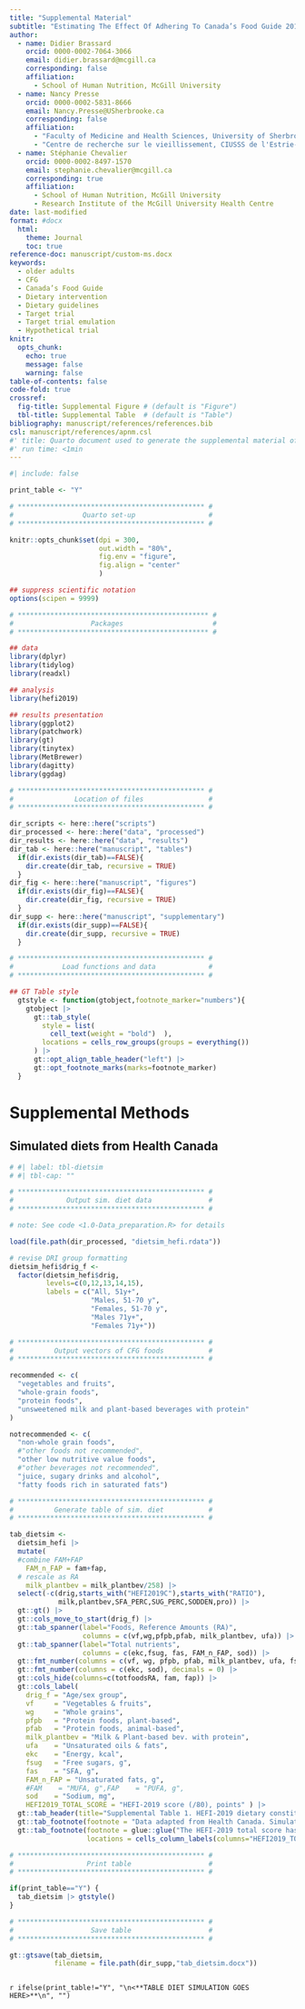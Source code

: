 ```yaml
---
title: "Supplemental Material" 
subtitle: "Estimating The Effect Of Adhering To Canada’s Food Guide 2019 Recommendations On Health Outcomes In Older Adults: A Target Trial Emulation Protocol"
author:
  - name: Didier Brassard
    orcid: 0000-0002-7064-3066
    email: didier.brassard@mcgill.ca
    corresponding: false
    affiliation:
      - School of Human Nutrition, McGill University
  - name: Nancy Presse
    orcid: 0000-0002-5831-8666
    email: Nancy.Presse@USherbrooke.ca
    corresponding: false
    affiliation:
      - "Faculty of Medicine and Health Sciences, University of Sherbrooke"
      - "Centre de recherche sur le vieillissement, CIUSSS de l'Estrie-CHUS"
  - name: Stéphanie Chevalier
    orcid: 0000-0002-8497-1570
    email: stephanie.chevalier@mcgill.ca
    corresponding: true
    affiliation:
      - School of Human Nutrition, McGill University
      - Research Institute of the McGill University Health Centre
date: last-modified
format: #docx
  html:
    theme: Journal
    toc: true
reference-doc: manuscript/custom-ms.docx
keywords: 
  - older adults
  - CFG
  - Canada’s Food Guide
  - Dietary intervention
  - Dietary guidelines
  - Target trial
  - Target trial emulation
  - Hypothetical trial
knitr:
  opts_chunk: 
    echo: true
    message: false
    warning: false
table-of-contents: false
code-fold: true
crossref:
  fig-title: Supplemental Figure # (default is "Figure")
  tbl-title: Supplemental Table  # (default is "Table")
bibliography: manuscript/references/references.bib
csl: manuscript/references/apnm.csl
#' title: Quarto document used to generate the supplemental material of the protocol
#' run time: <1min
---
```


```r
#| include: false

print_table <- "Y"

# ********************************************** #
#                 Quarto set-up                  #
# ********************************************** #

knitr::opts_chunk$set(dpi = 300,
                      out.width = "80%",
                      fig.env = "figure",
                      fig.align = "center"
                      )

## suppress scientific notation
options(scipen = 9999)

# *********************************************** #
#                   Packages                      #
# *********************************************** #

## data
library(dplyr)
library(tidylog)
library(readxl)

## analysis
library(hefi2019)

## results presentation
library(ggplot2)
library(patchwork)
library(gt)
library(tinytex)
library(MetBrewer)
library(dagitty)
library(ggdag)

# ********************************************** #
#               Location of files                #
# ********************************************** #

dir_scripts <- here::here("scripts")
dir_processed <- here::here("data", "processed")
dir_results <- here::here("data", "results")
dir_tab <- here::here("manuscript", "tables")
  if(dir.exists(dir_tab)==FALSE){
    dir.create(dir_tab, recursive = TRUE)
  }
dir_fig <- here::here("manuscript", "figures")
  if(dir.exists(dir_fig)==FALSE){
    dir.create(dir_fig, recursive = TRUE)
  }
dir_supp <- here::here("manuscript", "supplementary")
  if(dir.exists(dir_supp)==FALSE){
    dir.create(dir_supp, recursive = TRUE)
  }

# ********************************************** #
#            Load functions and data             #
# ********************************************** #

## GT Table style
  gtstyle <- function(gtobject,footnote_marker="numbers"){
    gtobject |>
      gt::tab_style(
        style = list(
          cell_text(weight = "bold")  ),
        locations = cells_row_groups(groups = everything())
      ) |>
      gt::opt_align_table_header("left") |>
      gt::opt_footnote_marks(marks=footnote_marker)
  }

```

# Supplemental Methods

## Simulated diets from Health Canada

```r
# #| label: tbl-dietsim
# #| tbl-cap: ""

# ********************************************** #
#             Output sim. diet data              #
# ********************************************** #

# note: See code <1.0-Data_preparation.R> for details

load(file.path(dir_processed, "dietsim_hefi.rdata"))

# revise DRI group formatting
dietsim_hefi$drig_f <- 
  factor(dietsim_hefi$drig,
         levels=c(0,12,13,14,15),
         labels = c("All, 51y+",
                    "Males, 51-70 y",
                    "Females, 51-70 y",
                    "Males 71y+",
                    "Females 71y+"))

# ********************************************** #
#          Output vectors of CFG foods           #
# ********************************************** #

recommended <- c(
  "vegetables and fruits",
  "whole-grain foods",
  "protein foods",
  "unsweetened milk and plant-based beverages with protein"
)

notrecommended <- c(
  "non-whole grain foods",
  #"other foods not recommended",
  "other low nutritive value foods",
  #"other beverages not recommended",
  "juice, sugary drinks and alcohol",
  "fatty foods rich in saturated fats")

# ********************************************** #
#          Generate table of sim. diet           #
# ********************************************** #

tab_dietsim <- 
  dietsim_hefi |>
  mutate(
  #combine FAM+FAP
    FAM_n_FAP = fam+fap,
  # rescale as RA
    milk_plantbev = milk_plantbev/258) |>
  select(-c(drig,starts_with("HEFI2019C"),starts_with("RATIO"),
            milk,plantbev,SFA_PERC,SUG_PERC,SODDEN,pro)) |>
  gt::gt() |>
  gt::cols_move_to_start(drig_f) |>
  gt::tab_spanner(label="Foods, Reference Amounts (RA)",
                  columns = c(vf,wg,pfpb,pfab, milk_plantbev, ufa)) |>
  gt::tab_spanner(label="Total nutrients",
                  columns = c(ekc,fsug, fas, FAM_n_FAP, sod)) |>
  gt::fmt_number(columns = c(vf, wg, pfpb, pfab, milk_plantbev, ufa, fsug, fas, fam, fap, FAM_n_FAP, HEFI2019_TOTAL_SCORE),decimals = 1) |>
  gt::fmt_number(columns = c(ekc, sod), decimals = 0) |>
  gt::cols_hide(columns=c(totfoodsRA, fam, fap)) |>
  gt::cols_label(
    drig_f = "Age/sex group",
    vf     = "Vegetables & fruits",
    wg     = "Whole grains",
    pfpb   = "Protein foods, plant-based",
    pfab   = "Protein foods, animal-based",
    milk_plantbev = "Milk & Plant-based bev. with protein",
    ufa    = "Unsaturated oils & fats",
    ekc    = "Energy, kcal",
    fsug   = "Free sugars, g",
    fas    = "SFA, g",
    FAM_n_FAP = "Unsaturated fats, g",
    #FAM    = "MUFA, g",FAP    = "PUFA, g",
    sod    = "Sodium, mg",
    HEFI2019_TOTAL_SCORE = "HEFI-2019 score (/80), points" ) |>
  gt::tab_header(title="Supplemental Table 1. HEFI-2019 dietary constituents and score among simulated diets by Health Canada, by age and sex group") |>
  gt::tab_footnote(footnote = "Data adapted from Health Canada. Simulated composite diets. https://open.canada.ca/data/en/dataset/0490749d-b0b0-410a-9577-a903c6cec2be: Open Government Portal, 2022. CFG-2019, Canada's Food Guide; DRI, Dietary Reference Intake; HEFI-2019, Healthy Eating Food Index 2019; RA, reference amounts; SFA, saturated fats.", locations = cells_title("title")) |>
  gt::tab_footnote(footnote = glue::glue("The HEFI-2019 total score has a maximum of 80 points. Foods not recommended (i.e., {knitr::combine_words(notrecommended)}) were all assigned 0 consumption."),
                   locations = cells_column_labels(columns="HEFI2019_TOTAL_SCORE") )

# ********************************************** #
#                  Print table                   #
# ********************************************** #

if(print_table=="Y") {
  tab_dietsim |> gtstyle()
}

# ********************************************** #
#                   Save table                   #
# ********************************************** #

gt::gtsave(tab_dietsim,
           filename = file.path(dir_supp,"tab_dietsim.docx"))



```

`r ifelse(print_table!="Y", "\n<**TABLE DIET SIMULATION GOES HERE>**\n", "")`
